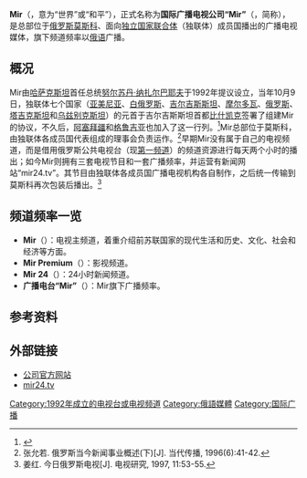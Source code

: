 {{noteTA
|G1=Country
|G2=PP
|1=zh-cn:独立国家联合体;zh-tw:獨立國家國協;zh-hk:獨立國家聯合體;
|2=zh-cn:独联体;zh-hk:獨聯體;zh-tw:獨立國協;
}}
{{電視網資訊
| 電視網名稱     = 国际广播电视公司“Mir”<br />{{lang|ru|Межгосударственная телерадиокомпания «Мир»}}
| 電視網商標檔案 = Мир ТВ logo.svg
| 電視網商標尺寸 = 150px
| 電視網商標名稱 = 
| 類型           = 电视台、广播电台
| 品牌           = 
| 開播日期       = 
| 國家           = {{flag|CIS}}
| 創立日期       = 1992年10月9日
| 創立者         = [[独联体|独联体]]国家
| 口號           = 
| 格言           = 
| 收視率         = 
| 收視率調查時間 = 
| 收視率資料來源 = 
| 市場占有率     = 
| 擁有者         = [[独联体|独联体]]
| 持股者         = 
| 關鍵人物       = 
| 旗下類比頻道   = 
| 旗下數位頻道   = Mir<br />Mir Premium<br />Mir 24
| 官方網站       = 
| 備註           = 
}}
'''Mir'''（{{lang-ru|Мир}}，意为“世界”或“和平”），正式名称为'''国际广播电视公司“Mir”'''（{{lang-ru|Межгосударственная телерадиокомпания «Мир»}}，简称{{lang|ru|МТРК «Мир»}}），是总部位于[[俄罗斯|俄罗斯]][[莫斯科|莫斯科]]、面向[[独立国家联合体|独立国家联合体]]（独联体）成员国播出的广播电视媒体，旗下频道频率以[[俄语|俄语]]广播。

==概况==
Mir由[[哈萨克斯坦|哈萨克斯坦]]首任总统[[努尔苏丹·纳扎尔巴耶夫|努尔苏丹·纳扎尔巴耶夫]]于1992年提议设立，当年10月9日，独联体七个国家（[[亚美尼亚|亚美尼亚]]、[[白俄罗斯|白俄罗斯]]、[[吉尔吉斯斯坦|吉尔吉斯斯坦]]、[[摩尔多瓦|摩尔多瓦]]、[[俄罗斯|俄罗斯]]、[[塔吉克斯坦|塔吉克斯坦]]和[[乌兹别克斯坦|乌兹别克斯坦]]）的元首于吉尔吉斯斯坦首都[[比什凯克|比什凯克]]签署了组建Mir的协议，不久后，[[阿塞拜疆|阿塞拜疆]]和[[格鲁吉亚|格鲁吉亚]]也加入了这一行列。<ref>{{cite web |title=CIS TV and radio broadcasting company MIR celebrates its 25th anniversary |url=https://iacis.ru/eng/pressroom/news/partnery/cis_tv_and_radio_broadcasting_company_mir_celebrates_its_25th_anniversary/ |website=IPA CIS |accessdate=2020-11-30 |archiveurl=https://web.archive.org/web/20200614190820/https://iacis.ru/eng/pressroom/news/partnery/cis_tv_and_radio_broadcasting_company_mir_celebrates_its_25th_anniversary/ |archivedate=2020-06-14 |language=en |date=2017-10-09 |dead-url=no }}</ref>Mir总部位于莫斯科，由独联体各成员国代表组成的理事会负责运作。<ref>张允若. 俄罗斯当今新闻事业概述(下)[J]. 当代传播, 1996(6):41-42.</ref>早期Mir没有属于自己的电视频道，而是借用俄罗斯公共电视台（现[[第一频道_(俄罗斯)|第一频道]]）的频道资源进行每天两个小时的播出；如今Mir则拥有三套电视节目和一套广播频率，并运营有新闻网站“mir24.tv”。其节目由独联体各成员国广播电视机构各自制作，之后统一传输到莫斯科再次包装后播出。<ref>姜红. 今日俄罗斯电视[J]. 电视研究, 1997, 11:53-55.</ref>

==频道频率一览==
*'''Mir'''（{{lang|ru|Мир}}）：电视主频道，着重介绍前苏联国家的现代生活和历史、文化、社会和经济等方面。
*'''Mir Premium'''（{{lang|ru|Мир Premium}}）：影视频道。
*'''Mir 24'''（{{lang|ru|Мир 24}}）：24小时新闻频道。
*'''广播电台“Mir”'''（{{lang|ru|Радіо «Мир»}}）：Mir旗下广播频率。

==参考资料==
{{reflist}}

==外部链接==
{{Commons category|MIR TV}}
* [http://mirtv.ru 公司官方网站] {{Wayback|url=http://mirtv.ru/ |date=20210206083719 }}{{ru}}
* [http://mir24.tv mir24.tv] {{Wayback|url=http://mir24.tv/ |date=20200211170725 }}{{ru}}

[[Category:1992年成立的电视台或电视频道|Category:1992年成立的电视台或电视频道]]
[[Category:俄語媒體|Category:俄語媒體]]
[[Category:国际广播|Category:国际广播]]